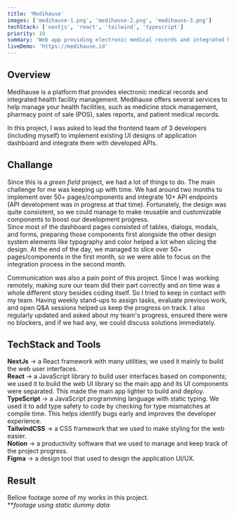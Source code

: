 ```yaml
---
title: 'Medihause'
images: ['medihause-1.png', 'medihause-2.png', 'medihause-3.png']
techStack: ['nextjs', 'react', 'tailwind', 'typescript']
priority: 10
summary: 'Web app providing electronic medical records and integrated health facility management'
liveDemo: 'https://medihause.id'
---
```


## Overview

Medihause is a platform that provides electronic medical records and integrated health facility management. Medihause offers several services to help manage your health facilities, such as medicine stock management, pharmacy point of sale (POS), sales reports, and patient medical records.

In this project, I was asked to lead the frontend team of 3 developers (including myself) to implement existing UI designs of application dashboard and integrate them with developed APIs.

## Challange

Since this is a _green field_ project, we had a lot of things to do. The main challenge for me was keeping up with time. We had around two months to implement over 50+ pages/components and integrate 10+ API endpoints (API development was in progress at that time). Fortunately, the design was quite consistent, so we could manage to make reusable and customizable components to boost our development progress.\
Since most of the dashboard pages consisted of tables, dialogs, modals, and forms, preparing those components first alongside the other design system elements like typography and color helped a lot when slicing the design. At the end of the day, we managed to slice over 50+ pages/components in the first month, so we were able to focus on the integration process in the second month.

Communication was also a pain point of this project. Since I was working remotely, making sure our team did their part correctly and on time was a whole different story besides coding itself. So I tried to keep in contact with my team. Having weekly stand-ups to assign tasks, evaluate previous work, and open Q&A sessions helped us keep the progress on track. I also regularly updated and asked about my team's progress, ensured there were no blockers, and if we had any, we could discuss solutions immediately.

## TechStack and Tools

<div className='flex gap-x-3'>
  <TechStackToolTip techStack='nextjs' className='size-10' />
  <TechStackToolTip techStack='react' className='size-10' />
  <TechStackToolTip techStack='typescript' className='size-10' />
  <TechStackToolTip techStack='tailwind' className='size-10' />
  <TechStackToolTip techStack='notion' className='size-10' />
  <TechStackToolTip techStack='figma' className='size-10' />
</div>

**NextJs** → a React framework with many utilities; we used it mainly to build the web user interfaces.\
**React** → a JavaScript library to build user interfaces based on components; we used it to build the web UI library so the main app and its UI components were separated. This made the main app lighter to build and deploy.\
**TypeScript** → a JavaScript programming language with static typing. We used it to add type safety to code by checking for type mismatches at compile time. This helps identify bugs early and improves the developer experience.\
**TailwindCSS** → a CSS framework that we used to make styling for the web easier.\
**Notion** → a productivity software that we used to manage and keep track of the project progress.\
**Figma** → a design tool that used to design the application UI/UX.

## Result

Bellow footage some of my works in this project.\
\*\*_footage using static dummy data_

<div className='space-y-4'>
  <VideoCard
    title='Dashboard → sidebar, tabs, statistic, toaster, dropdown'
    src='/videos/projects/medihause-dashboard.mp4'
  />
  <VideoCard
    title='Cashier → cart, modal, payment, product catalog, dialog'
    src='/videos/projects/medihause-cashier-sale.mp4'
  />
  <div className='grid sm:grid-cols-2 gap-4'>
    <VideoCard
      title='Items → paginated table, product form'
      src='/videos/projects/medihause-items-catalog.mp4'
    />
    <VideoCard
      title='Items → catalog, product form'
      src='/videos/projects/medihause-items-catalog-galery.mp4'
    />
    <VideoCard
      title='Adjustment → settings form, role assignment'
      src='/videos/projects/medihause-adjustment.mp4'
    />
    <VideoCard
      title='Report → range datepicker, statistic card'
      src='/videos/projects/medihause-datepicker-report.mp4'
    />
    <VideoCard
      title='Receipt → datepicker input, receipt form'
      src='/videos/projects/medihause-receipt.mp4'
    />
  </div>
</div>
